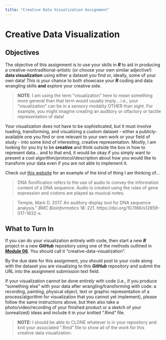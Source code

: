 ```yaml
---
title: "Creative Data Visualization Assignment"
---
```


# Creative Data Visualization {.unnumbered }

## Objectives {.unnumbered}

The objective of this assignment is to use your skills in ***R*** to aid in producing a creative-nontraditional-artistic (or choose your own similar adjective!) **data visualization** using either a dataset you find or, ideally, some of your own data! This is your chance to both showcase your ***R*** coding and data wrangling skills **and** explore your creative side.

> **NOTE**: I am using the term "visualization" here to mean something more general than that term would usually imply... i.e., your "visualization" can be in a sensory modality OTHER than sight. For example, you might imagine creating an auditory or olfactory or tactile representation of data!

Your visualization does not have to be sophisticated, but it must involve loading, transforming, and visualizing a custom dataset - either a publicly-available one you find or one relevant to your own work or your field of study - into some kind of interesting, creative representation. Mostly, I am looking for you try to be **creative** and think outside the box in how to represent data... and to that end, it would be okay if you simply want to present a cool algorithm/protocol/description about how you would like to transform your data even if you are not able to implement it.

Check out [this website](http://www.dnasonification.org/) for an example of the kind of thing I am thinking of...

> DNA Sonification refers to the use of audio to convey the information content of a DNA sequence. Audio is created using the rules of gene expression and codons are played as musical notes.

> Temple, Mark D. 2017. An auditory display tool for DNA sequence analysis.” *BMC Bioinformatics* 18: 221. https://doi.org/10.1186/s12859-017-1632-x.

## What to Turn In {.unnumbered}

If you can do your visualization entirely with code, then start a new ***R*** project in a new ***GitHub*** repository using one of the methods outlined in [**Module 06**](module-06). You should call it "creative-data-visualization". 

By the due date for this assignment, you should post to your code along with the dataset you are visualizing to this ***GitHub*** repository and submit the URL into the assignment submission text field.

If your visualization cannot be done entirely with code (i.e., if you produce "something else" with your data after wrangling/transforming with code: a recording, painting, physical object, text or graphic representation of a process/algorithm for visualization that you cannot yet implement), please follow the same instructions above, but then also take a photo/video/recording of your finished product or a sketch of your (unrealized) ideas and include it in your knitted ".Rmd" file.

> **NOTE:** I should be able to CLONE whatever is in your repository and knit your associated ".Rmd" file to show all of the work for this creative data visualization.
